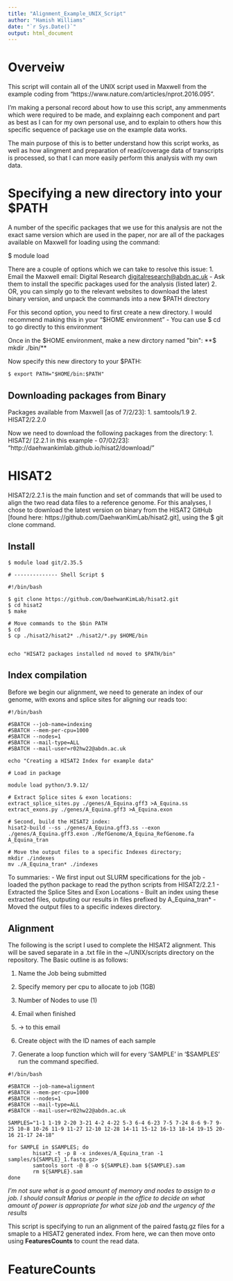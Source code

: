 ```yaml
---
title: "Alignment_Example_UNIX_Script"
author: "Hamish Williams"
date: "`r Sys.Date()`"
output: html_document
---
```


# Overveiw
This script will contain all of the UNIX script used in Maxwell from the example coding from "https://www.nature.com/articles/nprot.2016.095".

I'm making a personal record about how to use this script, any ammenments which were required to be made, and explainng each component and part as best as I can for my own personal use, and to explain to others how this specific sequence of package use on the example data works.

The main purpose of this is to better understand how this script works, as well as how alingment and preparation of read/coverage data of transcripts is processed, so that I can more easily perform this analysis with my own data.

# Specifying a new directory into your $PATH
A number of the specific packages that we use for this analysis are not the exact same version which are used in the paper, nor are all of the packages available on Maxwell for loading using the command:

$ module load <package>

There are a couple of options which we can take to resolve this issue:
1. Email the Maxwell email: Digital Research <digitalresearch@abdn.ac.uk>
  - Ask them to install the specific packages used for the analysis (listed later)
2. OR, you can simply go to the relevant websites to download the latest binary version, and unpack the commands into a new $PATH directory

For this second option, you need to first create a new directory. I would recommend making this in your "$HOME environment"
  - You can use $ cd to go directly to this environment
  
Once in the $HOME environment, make a new dirctory named "bin":
**$ mkdir ./bin/**

Now specify this new directory to your $PATH:

```linux
$ export PATH="$HOME/bin:$PATH"
```

## Downloading packages from Binary
Packages available from Maxwell [as of 7/2/23]:
1. samtools/1.9
2. HISAT2/2.2.0


Now we need to download the following packages from the directory:
1. HISAT2/<latest version> [2.2.1 in this example - 07/02/23]: "http://daehwankimlab.github.io/hisat2/download/"

# HISAT2 
HISAT2/2.2.1 is the main function and set of commands that will be used to align the two read data files to a reference genome. For this analyses, I chose to download the latest version on binary from the HISAT2 GitHub [found here: https://github.com/DaehwanKimLab/hisat2.git], using the $ git clone command.

## Install
```linux
$ module load git/2.35.5

# -------------- Shell Script $

#!/bin/bash

$ git clone https://github.com/DaehwanKimLab/hisat2.git
$ cd hisat2
$ make

# Move commands to the $bin PATH
$ cd
$ cp ./hisat2/hisat2* ./hisat2/*.py $HOME/bin
 
 
echo "HISAT2 packages installed nd moved to $PATH/bin"
```


## Index compilation
Before we begin our alignment, we need to generate an index of our genome, with exons and splice sites for aligning our reads too:

```linux
#!/bin/bash

#SBATCH --job-name=indexing
#SBATCH --mem-per-cpu=1000
#SBATCH --nodes=1
#SBATCH --mail-type=ALL
#SBATCH --mail-user=r02hw22@abdn.ac.uk

echo "Creating a HISAT2 Index for example data"

# Load in package

module load python/3.9.12/

# Extract Splice sites & exon locations:
extract_splice_sites.py ./genes/A_Equina.gff3 >A_Equina.ss
extract_exons.py ./genes/A_Equina.gff3 >A_Equina.exon

# Second, build the HISAT2 index:
hisat2-build --ss ./genes/A_Equina.gff3.ss --exon ./genes/A_Equina.gff3.exon ./RefGenome/A_Equina_RefGenome.fa A_Equina_tran

# Move the output files to a specific Indexes directory;
mkdir ./indexes
mv ./A_Equina_tran* ./indexes
```

To summaries:
- We first input out SLURM specifications for the job
- loaded the python package to read the python scripts from HISAT2/2.2.1
- Extracted the Splice Sites and Exon Locations
- Built an index using these extracted files, outputing our results in files prefixed by A_Equina_tran*
- Moved the output files to a specific indexes directory.

## Alignment
The following is the script I used to complete the HISAT2 alignment. This will be saved separate in a .txt file in the ~/UNIX/scripts directory on the repository. The Basic outline is as follows:

1. Name the Job being submitted
2. Specify memory per cpu to allocate to job (1GB)
3. Number of Nodes to use (1)
4. Email when finished
5. -> to this email

6. Create object with the ID names of each sample

7. Generate a loop function which will for every 'SAMPLE' in '$SAMPLES' run the command specified.


```linux
#!/bin/bash

#SBATCH --job-name=alignment
#SBATCH --mem-per-cpu=1000
#SBATCH --nodes=1
#SBATCH --mail-type=ALL
#SBATCH --mail-user=r02hw22@abdn.ac.uk

SAMPLES="1-1 1-19 2-20 3-21 4-2 4-22 5-3 6-4 6-23 7-5 7-24 8-6 9-7 9-25 10-8 10-26 11-9 11-27 12-10 12-28 14-11 15-12 16-13 18-14 19-15 20-16 21-17 24-18"

for SAMPLE in $SAMPLES; do
        hisat2 -t -p 8 -x indexes/A_Equina_tran -1 samples/${SAMPLE}_1.fastq.gz>
        samtools sort -@ 8 -o ${SAMPLE}.bam ${SAMPLE}.sam
        rm ${SAMPLE}.sam
done
```

*I'm not sure what is a good amount of memory and nodes to assign to a job. I should consult Marius or people in the office to decide on what amount of power is appropriate for what size job and the urgency of the results*

This script is specifying to run an alignment of the paired fastq.gz files for a smaple to a HISAT2 generated index. From here, we can then move onto using  **FeaturesCounts** to count the read data.

# FeatureCounts

